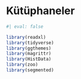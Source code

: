 # Kütüphaneler {.unnumbered}

```r
#| eval: false

library(readxl)
library(tidyverse)
library(ggthemes)
library(magrittr)
library(HistData)
library(zoo)
library(segmented)

```
